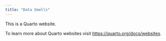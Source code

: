```yaml
---
title: "Data Smells"
---
```


This is a Quarto website.

To learn more about Quarto websites visit <https://quarto.org/docs/websites>.
